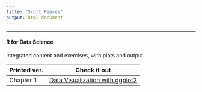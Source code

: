 ```yaml
---
title: "Scott Reeves"
output: html_document
---
```


***

#### R for Data Science
Integrated content and exercises, with plots and output.

Printed ver. | Check it out
-------------|---------------
Chapter 1    | [Data Visualization with ggplot2](./r4ds/Chapter1.html)